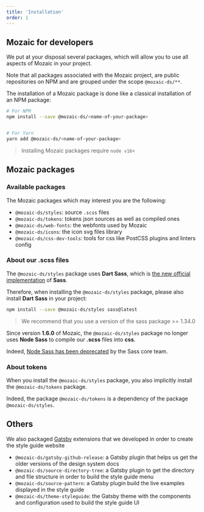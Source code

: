 ```yaml
---
title: 'Installation'
order: 1
---
```


## Mozaic for developers

We put at your disposal several packages, which will allow you to use all aspects of Mozaic in your project.

Note that all packages associated with the Mozaic project, are public repositories on NPM and are grouped under the scope `@mozaic-ds/**`.

The installation of a Mozaic package is done like a classical installation of an NPM package:

```bash
# For NPM
npm install --save @mozaic-ds/<name-of-your-package>


# For Yarn
yarn add @mozaic-ds/<name-of-your-package>
```

> Installing Mozaic packages require `node v16+`

## Mozaic packages

### Available packages

The Mozaic packages which may interest you are the following:

- `@mozaic-ds/styles`: source `.scss` files
- `@mozaic-ds/tokens`: tokens json sources as well as compiled ones
- `@mozaic-ds/web-fonts`: the webfonts used by Mozaic
- `@mozaic-ds/icons`: the icon svg files library
- `@mozaic-ds/css-dev-tools`: tools for css like PostCSS plugins and linters config

### About our .scss files

The `@mozaic-ds/styles` package uses **Dart Sass**, which is [the new official implementation](https://sass-lang.com/dart-sass) of **Sass**.

Therefore, when installing the `@mozaic-ds/styles` package, please also install **Dart Sass** in your project:

```bash
npm install --save @mozaic-ds/styles sass@latest
```

> We recommend that you use a version of the sass package >= 1.34.0

<Highlight theme="warning" title="Node Sass is deprecated">

Since version **1.6.0** of Mozaic, the `@mozaic-ds/styles` package no longer uses **Node Sass** to compile our **.scss** files into **css**.

Indeed, [Node Sass has been deprecated](https://sass-lang.com/blog/libsass-is-deprecated) by the Sass core team.

</Highlight>

### About tokens

<Highlight theme="tips" title="Tokens as styles dependency">

When you install the `@mozaic-ds/styles` package, you also implicitly install the `@mozaic-ds/tokens` package.

Indeed, the package `@mozaic-ds/tokens` is a dependency of the package `@mozaic-ds/styles`.

</Highlight>

## Others

We also packaged [Gatsby](https://www.gatsbyjs.com/) extensions that we developed in order to create the style guide website

- `@mozaic-ds/gatsby-github-release`: a Gatsby plugin that helps us get the older versions of the design system docs
- `@mozaic-ds/source-directory-tree`: a Gatsby plugin to get the directory and file structure in order to build the style guide menu
- `@mozaic-ds/source-pattern`: a Gatsby plugin build the live examples displayed in the style guide
- `@mozaic-ds/theme-styleguide`: the Gatsby theme with the components and configuration used to build the style guide UI
